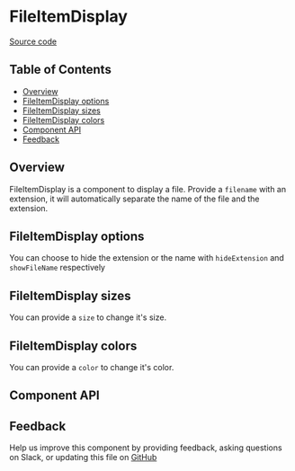 
# FileItemDisplay

[Source code](https://github.com/leemonade/bubbles/tree/main/packages/components/src/informative/FileItemDisplay/FileItemDisplay.js)

## Table of Contents

<!-- START doctoc generated TOC please keep comment here to allow auto update -->
<!-- DON'T EDIT THIS SECTION, INSTEAD RE-RUN doctoc TO UPDATE -->

- [Overview](#overview)
- [FileItemDisplay options](#fileitemdisplay-options)
- [FileItemDisplay sizes](#fileitemdisplay-sizes)
- [FileItemDisplay colors](#fileitemdisplay-colors)
- [Component API](#component-api)
- [Feedback](#feedback)

## Overview

FileItemDisplay is a component to display a file. Provide a `filename` with an extension, it will automatically separate the name of the file and the extension.

<ThemeProvider>
  <FileItemDisplay filename="Filename.png" />
</ThemeProvider>

## FileItemDisplay options

You can choose to hide the extension or the name with `hideExtension` and `showFileName` respectively

<ThemeProvider>
  <FileItemDisplay filename="Filename.png" hideExtension size={22} />
  <Space style={{ marginBlock: 8 }} />
  <FileItemDisplay filename="Filename.png" showFileName={false} size={22} />
</ThemeProvider>

## FileItemDisplay sizes

You can provide a `size` to change it's size.

<ThemeProvider>
  <FileItemDisplay filename="Filename.png" size={20} />
  <Space style={{ marginBlock: 8 }} />
  <FileItemDisplay filename="Filename.png" size={30} />
</ThemeProvider>

## FileItemDisplay colors

You can provide a `color` to change it's color.

<ThemeProvider>
  <FileItemDisplay filename="Filename.png" size={20} color="#FABADA" />
  <Space style={{ marginBlock: 8 }} />
  <FileItemDisplay filename="Filename.png" size={20} color="blueviolet" />
</ThemeProvider>

## Component API

<Preview>
  <Story id="atoms-informative-fileitemdisplay--playground" />
</Preview>

<Props of={FileItemDisplay} />

## Feedback

Help us improve this component by providing feedback, asking questions on Slack, or updating this file on
[GitHub](https://github.com/leemonade/bubbles/edit/main/packages/components/src/informative/FileItemDisplay/FileItemDisplay.mdx)
